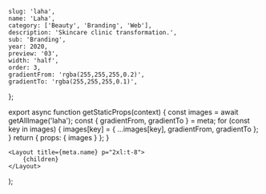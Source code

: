 
	slug: 'laha',
	name: 'Laha',
	category: ['Beauty', 'Branding', 'Web'],
	description: 'Skincare clinic transformation.',
	sub: 'Branding',
	year: 2020,
	preview: '03',
	width: 'half',
	order: 3,
	gradientFrom: 'rgba(255,255,255,0.2)',
	gradientTo: 'rgba(255,255,255,0.1)',
};

export async function getStaticProps(context) {
	const images = await getAllImage('laha');
	const { gradientFrom, gradientTo } = meta;
	for (const key in images) {
		images[key] = { ...images[key], gradientFrom, gradientTo };
	}
	return { props: { images } };
}

	<Layout title={meta.name} p="2xl:t-8">
		{children}
	</Layout>
);

<Title text="Skincare clinic transformation." sub="Laha 2020" />

<FullWidth>
	<Image {...props.images['hero']} />
</FullWidth>

<Header>1 — Visual branding</Header>

<RegularWidth>
	<Image {...props.images['brand_00']} />
</RegularWidth>

<RegularWidth>
	<TwoColumns>
		<Image {...props.images['brand_01']} />
		<Image {...props.images['brand_02']} />
	</TwoColumns>
</RegularWidth>

<RegularWidth>
	<Image {...props.images['brand_03']} />
</RegularWidth>

<RegularWidth>
	<TwoColumns>
		<Image {...props.images['brand_04_A']} />
		<Image {...props.images['brand_04_B']} />
	</TwoColumns>
</RegularWidth>

<RegularWidth>
	<TwoColumns>
		<Image {...props.images['brand_05']} />
		<Image {...props.images['brand_06']} />
	</TwoColumns>
</RegularWidth>

<Header>2 — Physical products</Header>

<RegularWidth>
	<TwoColumns>
		<Image {...props.images['prod_00']} />
		<Image {...props.images['prod_01']} />
	</TwoColumns>
</RegularWidth>

<RegularWidth>
	<Image {...props.images['prod_02']} />
</RegularWidth>

<RegularWidth>
	<TwoColumns>
		<Image {...props.images['prod_03']} />
		<Image {...props.images['prod_04']} />
	</TwoColumns>
</RegularWidth>

<RegularWidth>
	<Image {...props.images['prod_05']} />
</RegularWidth>

<RegularWidth>
	<Image {...props.images['prod_06']} />
</RegularWidth>

<Header>3 — Digital experience</Header>

<RegularWidth>
	<Image {...props.images['digi_01']} />
</RegularWidth>

<RegularWidth>
	<Image {...props.images['digi_02']} />
</RegularWidth>

<RegularWidth>
	<Image {...props.images['digi_03']} />
</RegularWidth>

<RegularWidth>
	<Image {...props.images['digi_04']} />
</RegularWidth>

<RegularWidth>
	<Image {...props.images['digi_05']} />
</RegularWidth>
